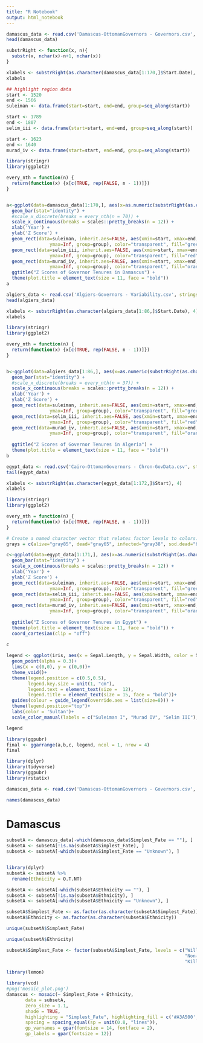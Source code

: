```yaml
---
title: "R Notebook"
output: html_notebook
---
```


```r
damascus_data <- read.csv('Damascus-OttomanGovernors - Governors.csv', stringsAsFactors=T)
head(damascus_data)
```

```r
substrRight <- function(x, n){
  substr(x, nchar(x)-n+1, nchar(x))
}
```

```r
xlabels <- substrRight(as.character(damascus_data[1:170,]$Start.Date), 4)
xlabels
```


```r
## highlight region data
start <- 1520
end <- 1566
suleiman <- data.frame(start=start, end=end, group=seq_along(start))
```

```r
start <- 1789
end <- 1807
selim_iii <- data.frame(start=start, end=end, group=seq_along(start))
```

```r
start <- 1623
end <- 1640
murad_iv <- data.frame(start=start, end=end, group=seq_along(start))
```

```r
library(stringr)
library(ggplot2)

every_nth = function(n) {
  return(function(x) {x[c(TRUE, rep(FALSE, n - 1))]})
}


a<-ggplot(data=damascus_data[1:170,], aes(x=as.numeric(substrRight(as.character(Start.Date), 4))+10, y=scale(Tenure..Years.))) +
  geom_bar(stat="identity") + 
  #scale_x_discrete(breaks = every_nth(n = 70)) + 
  scale_x_continuous(breaks = scales::pretty_breaks(n = 12)) +
  xlab('Year') +
  ylab('Z Score') + 
  geom_rect(data=suleiman, inherit.aes=FALSE, aes(xmin=start, xmax=end, ymin=-Inf,
                ymax=Inf, group=group), color="transparent", fill="green", alpha=0.3) + 
  geom_rect(data=selim_iii, inherit.aes=FALSE, aes(xmin=start, xmax=end, ymin=-Inf,
                ymax=Inf, group=group), color="transparent", fill="red", alpha=0.3) +
  geom_rect(data=murad_iv, inherit.aes=FALSE, aes(xmin=start, xmax=end, ymin=-Inf,
                ymax=Inf, group=group), color="transparent", fill="orange", alpha=0.3) +
  ggtitle("Z Scores of Governor Tenures in Damascus") + 
  theme(plot.title = element_text(size = 11, face = "bold"))
a
```

```r
algiers_data <- read.csv('Algiers-Governors - Variability.csv', stringsAsFactors=T)
head(algiers_data)
```


```r
xlabels <- substrRight(as.character(algiers_data[1:86,]$Start.Date), 4)
xlabels
```

```r
library(stringr)
library(ggplot2)

every_nth = function(n) {
  return(function(x) {x[c(TRUE, rep(FALSE, n - 1))]})
}


b<-ggplot(data=algiers_data[1:86,], aes(x=as.numeric(substrRight(as.character(Start.Date), 4))+10, y=scale(Years.in.Office))) +
  geom_bar(stat="identity") + 
  #scale_x_discrete(breaks = every_nth(n = 37)) +
  scale_x_continuous(breaks = scales::pretty_breaks(n = 12)) +
  xlab('Year') +
  ylab('Z Score') + 
  geom_rect(data=suleiman, inherit.aes=FALSE, aes(xmin=start, xmax=end, ymin=-Inf,
                ymax=Inf, group=group), color="transparent", fill="green", alpha=0.3) + 
  geom_rect(data=selim_iii, inherit.aes=FALSE, aes(xmin=start, xmax=end, ymin=-Inf,
                ymax=Inf, group=group), color="transparent", fill="red", alpha=0.3) +  
  geom_rect(data=murad_iv, inherit.aes=FALSE, aes(xmin=start, xmax=end, ymin=-Inf,
                ymax=Inf, group=group), color="transparent", fill="orange", alpha=0.3) +
  
  ggtitle("Z Scores of Governor Tenures in Algeria") + 
  theme(plot.title = element_text(size = 11, face = "bold"))
b
```


```r
egypt_data <- read.csv('Cairo-OttomanGovernors - Chron-GovData.csv', stringsAsFactors=T)
tail(egypt_data)
```



```r
xlabels <- substrRight(as.character(egypt_data[1:172,]$Start), 4)
xlabels
```

```r
library(stringr)
library(ggplot2)

every_nth = function(n) {
  return(function(x) {x[c(TRUE, rep(FALSE, n - 1))]})
}

# Create a named character vector that relates factor levels to colors.
grays = c(alive="gray85", dead="gray65", infected="gray38", sod.dead="black")

c<-ggplot(data=egypt_data[1:171,], aes(x=as.numeric(substrRight(as.character(egypt_data[1:171,]$Start), 4))+10, y=scale(Tenure..years.))) +
  geom_bar(stat="identity") + 
  scale_x_continuous(breaks = scales::pretty_breaks(n = 12)) +
  xlab('Year') +
  ylab('Z Score') + 
  geom_rect(data=suleiman, inherit.aes=FALSE, aes(xmin=start, xmax=end, ymin=-Inf,
                ymax=Inf, group=group), color="transparent", fill="green", alpha=0.3) + 
  geom_rect(data=selim_iii, inherit.aes=FALSE, aes(xmin=start, xmax=end, ymin=-Inf,
                ymax=Inf, group=group), color="transparent", fill="red", alpha=0.3) +  
  geom_rect(data=murad_iv, inherit.aes=FALSE, aes(xmin=start, xmax=end, ymin=-Inf,
                ymax=Inf, group=group), color="transparent", fill="orange", alpha=0.3) +
  
  ggtitle("Z Scores of Governor Tenures in Egypt") +
  theme(plot.title = element_text(size = 11, face = "bold")) + 
  coord_cartesian(clip = "off")
  
c
```

```r
legend <- ggplot(iris, aes(x = Sepal.Length, y = Sepal.Width, color = Species))+
  geom_point(alpha = 0.3)+
  lims(x = c(0,0), y = c(0,0))+
  theme_void()+
  theme(legend.position = c(0.5,0.5),
        legend.key.size = unit(1, "cm"),
        legend.text = element_text(size =  12),
        legend.title = element_text(size = 15, face = "bold"))+
  guides(colour = guide_legend(override.aes = list(size=8))) + 
  theme(legend.position="top")+
  labs(color = 'Sultan')+
  scale_color_manual(labels = c("Suleiman I", "Murad IV", "Selim III"), values = c("green", "orange","red")) 

legend
```


```r
library(ggpubr)
final <- ggarrange(a,b,c, legend, ncol = 1, nrow = 4)
final
```


```r
library(dplyr)
library(tidyverse)
library(ggpubr)
library(rstatix)
```

```r
damascus_data <- read.csv('Damascus-OttomanGovernors - Governors.csv', stringsAsFactors=T)
```

```r
names(damascus_data)
```


# Damascus

```r
subsetA <- damascus_data[-which(damascus_data$Simplest_Fate == ""), ]
subsetA <- subsetA[!is.na(subsetA$Simplest_Fate), ]
subsetA <- subsetA[-which(subsetA$Simplest_Fate == "Unknown"), ]


library(dplyr)
subsetA <- subsetA %>%
  rename(Ethnicity = O.T.NT)

subsetA <- subsetA[-which(subsetA$Ethnicity == ""), ]
subsetA <- subsetA[!is.na(subsetA$Ethnicity), ]
subsetA <- subsetA[-which(subsetA$Ethnicity == "Unknown"), ]

```

```r
subsetA$Simplest_Fate <- as.factor(as.character(subsetA$Simplest_Fate))
subsetA$Ethnicity <- as.factor(as.character(subsetA$Ethnicity))
```

```r
unique(subsetA$Simplest_Fate)
```
```r
unique(subsetA$Ethnicity)
```

```r
subsetA$Simplest_Fate <- factor(subsetA$Simplest_Fate, levels = c("Willful violent removal",
                                                                  "Non-violent fate",
                                                                  "Killed in battle"))
```

```r
library(lemon)
```


```r

library(vcd)
#png('mosaic_plot.png')
damascus <- mosaic(~ Simplest_Fate + Ethnicity, 
       data = subsetA,
       zero_size = 1.1,
       shade = TRUE,
       highlighting = "Simplest_Fate", highlighting_fill = c('#A3A500', '#00BF7D', '#F8766D'),
       spacing = spacing_equal(sp = unit(0.8, "lines")),
       gp_varnames = gpar(fontsize = 14, fontface = 2),
       gp_labels = gpar(fontsize = 12))
```

